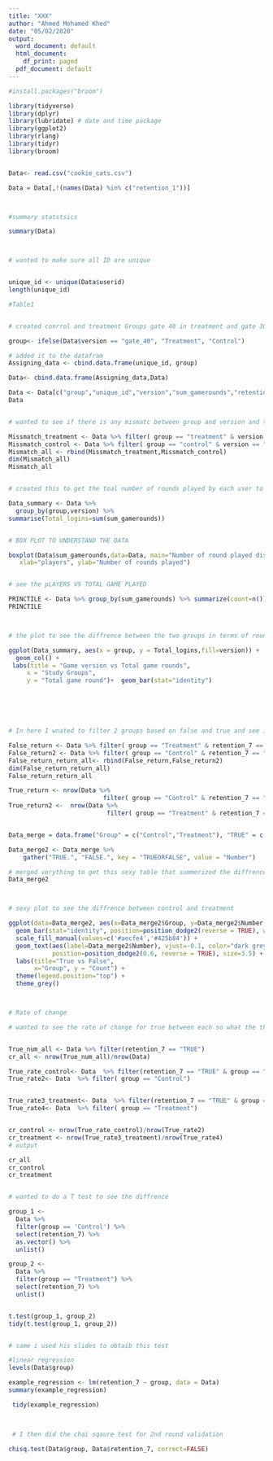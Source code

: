 ---
title: "XXX"
author: "Ahmed Mohamed Khed"
date: "05/02/2020"
output:
  word_document: default
  html_document:
    df_print: paged
  pdf_document: default
---

```{r}
#install.packages("broom")

library(tidyverse)
library(dplyr)
library(lubridate) # date and time package
library(ggplot2)
library(rlang)
library(tidyr)
library(broom)


Data<- read.csv("cookie_cats.csv")

Data = Data[,!(names(Data) %in% c("retention_1"))]



#summary statstsics 

summary(Data)



# wanted to make sure all ID are unique


unique_id <- unique(Data$userid)
length(unique_id)

#Table1


# created conrrol and treatment Groups gate 40 in treatment and gate 30 is control 

group<- ifelse(Data$version == "gate_40", "Treatment", "Control")

# added it to the datafram 
Assigning_data <- cbind.data.frame(unique_id, group)

Data<- cbind.data.frame(Assigning_data,Data)

Data <- Data[c("group","unique_id","version","sum_gamerounds","retention_7")]
Data


# wanted to see if there is any mismatc between group and version and there was none 

Missmatch_treatment <- Data %>% filter( group == "treatment" & version == "gate_40")
Missmatch_control <- Data %>% filter( group == "control" & version == "gate_30")
Mismatch_all <- rbind(Missmatch_treatment,Missmatch_control)
dim(Mismatch_all)
Mismatch_all


# created this to get the toal number of rounds played by each user to see if there is diffrence between the versions

Data_summary <- Data %>%
  group_by(group,version) %>%
summarise(Total_logins=sum(sum_gamerounds))


# BOX PLOT TO UNDERSTAND THE DATA

boxplot(Data$sum_gamerounds,data=Data, main="Number of round played disstrubution",
   xlab="players", ylab="Number of rounds played")


# see the pLAYERS VS TOTAL GAME PLAYED

PRINCTILE <- Data %>% group_by(sum_gamerounds) %>% summarize(count=n()) 
PRINCTILE



# the plot to see the diffrence between the two groups in terms of rounds played. 

ggplot(Data_summary, aes(x = group, y = Total_logins,fill=version)) +            # The bar graph was obtained
  geom_col() + 
 labs(title = "Game version vs Total game rounds", 
     x = "Study Groups", 
     y = "Total game round")+  geom_bar(stat="identity")






# In here I wnated to filter 2 groups based on false and true and see if there is any diffrence 

False_return <- Data %>% filter( group == "Treatment" & retention_7 == "FALSE")
False_return2 <- Data %>% filter( group == "Control" & retention_7 == "FALSE")
False_return_return_all<- rbind(False_return,False_return2)
dim(False_return_return_all)
False_return_return_all

True_return <- nrow(Data %>% 
                          filter( group == "Control" & retention_7 == "TRUE"))
True_return2 <-  nrow(Data %>% 
                           filter( group == "Treatment" & retention_7 == "TRUE")) 


Data_merge = data.frame("Group" = c("Control","Treatment"), "TRUE" = c(True_return,True_return2), "FALSE" = c(nrow(False_return), nrow(False_return2)), stringsAsFactors = FALSE)

Data_merge2 <- Data_merge %>% 
    gather("TRUE.", "FALSE.", key = "TRUEORFALSE", value = "Number")

# merged verything to get this sexy table that summerized the diffrence between the 2 groups and the outcome and then sketched it 
Data_merge2



# sexy plot to see the diffrence between control and treatment 

ggplot(data=Data_merge2, aes(x=Data_merge2$Group, y=Data_merge2$Number, fill=TRUEORFALSE)) +
  geom_bar(stat="identity", position=position_dodge2(reverse = TRUE), width = 0.6) +
  scale_fill_manual(values=c('#aecfe4','#425b84')) +
  geom_text(aes(label=Data_merge2$Number), vjust=-0.1, color="dark grey",
            position=position_dodge2(0.6, reverse = TRUE), size=3.5) +
  labs(title="True vs False", 
       x="Group", y = "Count") +
  theme(legend.position="top") +  
  theme_grey()



# Rate of change 

# wanted to see the rate of change for true between each so what the the likley it will be true between the 2 verions 


True_num_all <- Data %>% filter(retention_7 == "TRUE")
cr_all <- nrow(True_num_all)/nrow(Data)

True_rate_control<- Data  %>% filter(retention_7 == "TRUE" & group == "Control")
True_rate2<- Data  %>% filter( group == "Control")


True_rate3_treatment<- Data  %>% filter(retention_7 == "TRUE" & group == "Treatment")
True_rate4<- Data  %>% filter( group == "Treatment")


cr_control <- nrow(True_rate_control)/nrow(True_rate2)
cr_treatment <- nrow(True_rate3_treatment)/nrow(True_rate4)
# output 

cr_all
cr_control
cr_treatment


# wanted to do a T test to see the diffrence 

group_1 <- 
  Data %>% 
  filter(group == 'Control') %>% 
  select(retention_7) %>% 
  as.vector() %>% 
  unlist()

group_2 <- 
  Data %>% 
  filter(group == "Treatment") %>% 
  select(retention_7) %>% 
  unlist()


t.test(group_1, group_2)
tidy(t.test(group_1, group_2))


# same i used his slides to obtaib this test 

#linear regression 
levels(Data$group)

example_regression <- lm(retention_7 ~ group, data = Data)
summary(example_regression)

 tidy(example_regression)
 


 # I then did the chai sqaure test for 2nd round validation 
 
chisq.test(Data$group, Data$retention_7, correct=FALSE)




```
